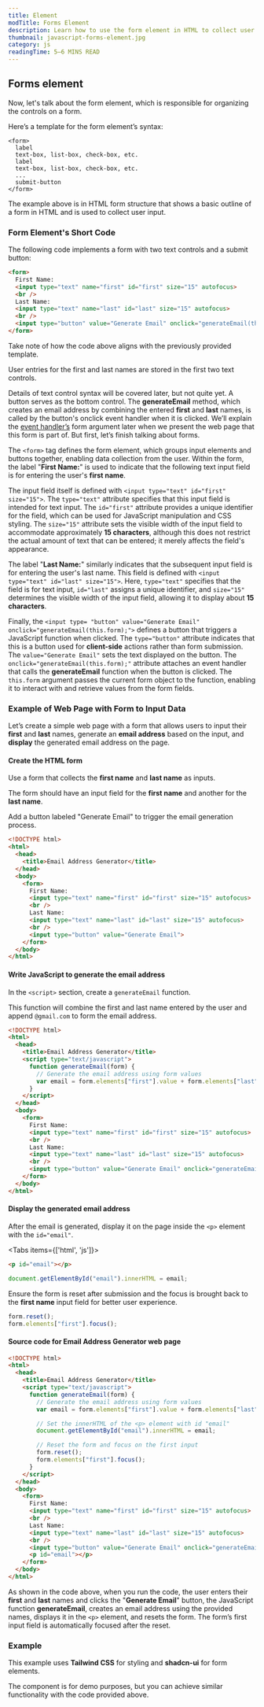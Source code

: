 ```yaml
---
title: Element
modTitle: Forms Element
description: Learn how to use the form element in HTML to collect user input, including a step-by-step example of creating a form with text fields and a JavaScript function to generate an email address.
thumbnail: javascript-forms-element.jpg
category: js
readingTime: 5–6 MINS READ
---
```


## Forms element

Now, let's talk about the form element, which is responsible for organizing the controls on a form. 

Here’s a template for the form element’s syntax:

```plaintext
<form>
  label
  text-box, list-box, check-box, etc.
  label
  text-box, list-box, check-box, etc.
  ...
  submit-button
</form>
```

The example above is in HTML form structure that shows a basic outline of a form in HTML and is used to collect user input.

### Form Element's Short Code

The following code implements a form with two text controls and a submit button:

```html
<form>
  First Name:
  <input type="text" name="first" id="first" size="15" autofocus>
  <br />
  Last Name:
  <input type="text" name="last" id="last" size="15" autofocus>
  <br />
  <input type="button" value="Generate Email" onclick="generateEmail(this.form);">
</form>
```

<Callout>

Take note of how the code above aligns with the previously provided template. 

User entries for the first and last names are stored in the first two text controls.

</Callout>

Details of text control syntax will be covered later, but not quite yet. A button serves as the bottom control. The **generateEmail** method, which creates an email address by combining the entered **first** and **last** names, is called by the button's onclick event handler when it is clicked. We’ll explain the [event handler’s](/guides/event-handlers) form argument later when we present the web page that this form is part of. But first, let’s finish talking about forms.

The `<form>` tag defines the form element, which groups input elements and buttons together, enabling data collection from the user. Within the form, the label "**First Name:**" is used to indicate that the following text input field is for entering the user's **first name**.

The input field itself is defined with `<input type="text" id="first" size="15">`. The `type="text"` attribute specifies that this input field is intended for text input. The `id="first"` attribute provides a unique identifier for the field, which can be used for JavaScript manipulation and CSS styling. The `size="15"` attribute sets the visible width of the input field to accommodate approximately **15 characters**, although this does not restrict the actual amount of text that can be entered; it merely affects the field's appearance.

The label "**Last Name:**" similarly indicates that the subsequent input field is for entering the user's last name. This field is defined with `<input type="text" id="last" size="15">`. Here, `type="text"` specifies that the field is for text input, `id="last"` assigns a unique identifier, and `size="15"` determines the visible width of the input field, allowing it to display about **15 characters**.

Finally, the `<input type= "button" value="Generate Email" onclick="generateEmail(this.form);">` defines a button that triggers a JavaScript function when clicked. The `type="button"` attribute indicates that this is a button used for **client-side** actions rather than form submission. The `value="Generate Email"` sets the text displayed on the button. The `onclick="generateEmail(this.form);"` attribute attaches an event handler that calls the **generateEmail** function when the button is clicked. The `this.form` argument passes the current form object to the function, enabling it to interact with and retrieve values from the form fields.


### Example of Web Page with Form to Input Data 

Let’s create a simple web page with a form that allows users to input their **first** and **last** names, generate an **email address** based on the input, and **display** the generated email address on the page.

<Steps>

<Step>

#### Create the HTML form

Use a form that collects the **first name** and **last name** as inputs.

The form should have an input field for the **first name** and another for the **last name**.

Add a button labeled "Generate Email" to trigger the email generation process.

```html
<!DOCTYPE html>
<html>
  <head>
    <title>Email Address Generator</title>
  </head>
  <body>
    <form>
      First Name:
      <input type="text" name="first" id="first" size="15" autofocus>
      <br />
      Last Name:
      <input type="text" name="last" id="last" size="15" autofocus>
      <br />
      <input type="button" value="Generate Email">
    </form>
  </body>
</html>
```

</Step>

<Step>

#### Write JavaScript to generate the email address

In the `<script>` section, create a `generateEmail` function.

This function will combine the first and last name entered by the user and append `@gmail.com` to form the email address.

```html
<!DOCTYPE html>
<html>
  <head>
    <title>Email Address Generator</title>
    <script type="text/javascript">
      function generateEmail(form) {
        // Generate the email address using form values
        var email = form.elements["first"].value + form.elements["last"].value + "@gmail.com";
      }
    </script>
  </head>
  <body>
    <form>
      First Name:
      <input type="text" name="first" id="first" size="15" autofocus>
      <br />
      Last Name:
      <input type="text" name="last" id="last" size="15" autofocus>
      <br />
      <input type="button" value="Generate Email" onclick="generateEmail(this.form);">
    </form>
  </body>
</html>
```

</Step>

<Step>

#### Display the generated email address

After the email is generated, display it on the page inside the `<p>` element with the `id="email"`.

<Tabs items={['html', 'js']}>
<Tab value="html">
```html
<p id="email"></p>
```
</Tab>
<Tab value="js">

```js title="generateEmail"
document.getElementById("email").innerHTML = email;
```
</Tab>
</Tabs>

Ensure the form is reset after submission and the focus is brought back to the **first name** input field for better user experience.

```js title="generateEmail"
form.reset();
form.elements["first"].focus();
```

</Step>
<Step>

#### Source code for Email Address Generator web page

```html
<!DOCTYPE html>
<html>
  <head>
    <title>Email Address Generator</title>
    <script type="text/javascript">
      function generateEmail(form) {
        // Generate the email address using form values
        var email = form.elements["first"].value + form.elements["last"].value + "@gmail.com";

        // Set the innerHTML of the <p> element with id "email"
        document.getElementById("email").innerHTML = email;

        // Reset the form and focus on the first input
        form.reset();
        form.elements["first"].focus();
      }
    </script>
  </head>
  <body>
    <form>
      First Name:
      <input type="text" name="first" id="first" size="15" autofocus>
      <br />
      Last Name:
      <input type="text" name="last" id="last" size="15" autofocus>
      <br />
      <input type="button" value="Generate Email" onclick="generateEmail(this.form);">
      <p id="email"></p>
    </form>
  </body>
</html>
```

</Step>

</Steps>

As shown in the code above, when you run the code, the user enters their **first** and **last** names and clicks the "**Generate Email**" button, the JavaScript function **generateEmail**, creates an email address using the provided names, displays it in the `<p>` element, and resets the form. The form’s first input field is automatically focused after the reset.

### Example

<EmailGenerator />

<Callout>

This example uses **Tailwind CSS** for styling and **shadcn-ui** for form elements.

The component is for demo purposes, but you can achieve similar functionality with the code provided above.

</Callout>

